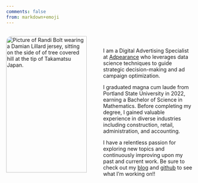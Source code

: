 ```yaml
---
comments: false
from: markdown+emoji
---
```


:::: {.columns}

::: {.column width="50%"}

<img 
    style="display: block; 
           margin-left: true;
           margin-right: auto;
           width: 95%;
           border-radius: 1rem;"
    src="img/takamatsu.JPG" 
    alt="Picture of Randi Bolt wearing a Damian Lillard jersey, sitting on the side of of tree covered hill at the tip of Takamatsu Japan.">
</img>
:::

::: {.column width="50%"}

<br>

I am a Digital Advertising Specialist at [Adpearance](https://adpearance.com/) who leverages data science techniques to guide strategic decision-making and ad campaign optimization. 

I graduated magna cum laude from Portland State University in 2022, earning a Bachelor of Science in Mathematics. Before completing my degree, I gained valuable experience in diverse industries including construction, retail, administration, and accounting. 

I have a relentless passion for exploring new topics and continuously improving upon my past and current work. Be sure to check out my [blog](http://localhost:4773/blog.html) and [github](https://github.com/rbolt13) to see what I'm working on!!

:::
::::
